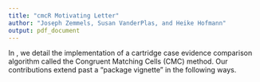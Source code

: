 ```yaml
---
title: "cmcR Motivating Letter"
author: "Joseph Zemmels, Susan VanderPlas, and Heike Hofmann"
output: pdf_document
---
```


In \textit{cmcR: Congruent Matching Cells Method in R for Cartridge Case Identification}, we detail the implementation of a cartridge case evidence comparison algorithm called the Congruent Matching Cells (CMC) method. Our contributions extend past a "package vignette" in the following ways.
\begin{enumerate}
\item In detailing the steps of the algorithm and our implementation, our discussion is centered primarily computational reproducibility and  ambiguities that arise when only a prosaic description of an algorithm is provided. We use the CMC method as a case-study to show that equally valid interpretations of a written-word algorithm description result in demonstrably different final results, which is antithetical to reproducible research. The process by which we implemented the method testifies to the fact that, especially in high-stakes fields such as forensics, it is imperative that source code and intermediate data be provided before the an algorithm is accepted.

\item We modularize the Congruent Matching Cells method as a set of sequential, pipe-friendly \texttt{R} functions. This structure allows for easier experimentation with alternative parameter settings and makes the algorithm more user-friendly.

\item We introduce a novel variance ratio statistic for comparing results from different paramaterizations of the CMC method. This variance ratio statistic can be used as both a diagnostic tool and a comparison benchmark with other cartridge case comparison algorithms.
\end{enumerate}
